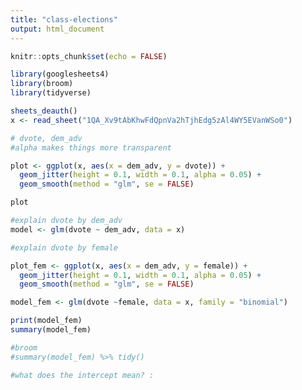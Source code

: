 ```yaml
---
title: "class-elections"
output: html_document
---
```


```r
knitr::opts_chunk$set(echo = FALSE)

library(googlesheets4)
library(broom)
library(tidyverse)

sheets_deauth()
x <- read_sheet("1QA_Xv9tAbKhwFdQpnVa2hTjhEdg5zAl4WY5EVanWSo0")

```


```r

# dvote, dem_adv 
#alpha makes things more transparent

plot <- ggplot(x, aes(x = dem_adv, y = dvote)) +
  geom_jitter(height = 0.1, width = 0.1, alpha = 0.05) +
  geom_smooth(method = "glm", se = FALSE)

plot

#explain dvote by dem_adv
model <- glm(dvote ~ dem_adv, data = x)

#explain dvote by female 

plot_fem <- ggplot(x, aes(x = dem_adv, y = female)) +
  geom_jitter(height = 0.1, width = 0.1, alpha = 0.05) +
  geom_smooth(method = "glm", se = FALSE)

model_fem <- glm(dvote ~female, data = x, family = "binomial")

print(model_fem)
summary(model_fem)

#broom
#summary(model_fem) %>% tidy()

#what does the intercept mean? : 
```

